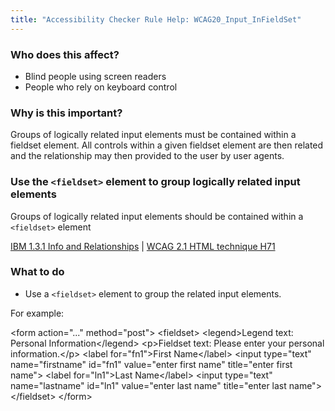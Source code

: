 ```yaml
---
title: "Accessibility Checker Rule Help: WCAG20_Input_InFieldSet"
---
```


<div className="toolHelp">
<Row>
<Column colLg={5} colMd={3} colSm={4} className="toolLeft">

### Who does this affect?

 * Blind people using screen readers
 * People who rely on keyboard control

### Why is this important?

Groups of logically related input elements must be contained within a fieldset element. All controls within a given fieldset element are then related and the relationship may then provided to the user by user agents.

</Column>
<Column colLg={11} colMd={5} colSm={4} className="toolMain">

<div id="locLevel"></div>

### Use the `<fieldset>` element to group logically related input elements
Groups of logically related input elements should be contained within a `<fieldset>` element

[IBM 1.3.1 Info and Relationships](http://www.ibm.com/able/guidelines/ci162/info_and_relationships.html) | [WCAG 2.1 HTML technique H71](https://www.w3.org/WAI/WCAG21/Techniques/html/H71)

<div id="locSnippet"></div>

### What to do

 * Use a `<fieldset>` element to group the related input elements.

For example:

<CodeSnippet type="multi" light={true}>&lt;form action="..." method="post"&gt;
    &lt;fieldset&gt;
        &lt;legend&gt;Legend text: Personal Information&lt;/legend&gt;
        &lt;p&gt;Fieldset text: Please enter your personal information.&lt;/p&gt;
        &lt;label for="fn1"&gt;First Name&lt;/label&gt;
        &lt;input type="text" name="firstname" id="fn1" value="enter first name" title="enter first name"&gt;
        &lt;label for="ln1"&gt;Last Name&lt;/label&gt;
        &lt;input type="text" name="lastname" id="ln1" value="enter last name" title="enter last name"&gt;
    &lt;/fieldset&gt;
&lt;/form&gt;</CodeSnippet>

</Column>
</Row>
</div>
